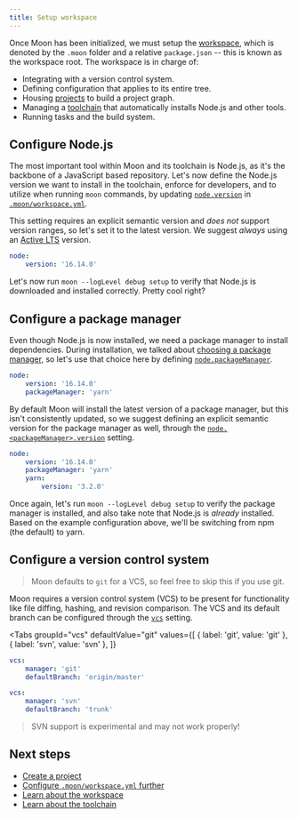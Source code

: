 ```yaml
---
title: Setup workspace
---
```



Once Moon has been initialized, we must setup the [workspace](./concepts/workspace), which is
denoted by the `.moon` folder and a relative `package.json` -- this is known as the workspace root.
The workspace is in charge of:

- Integrating with a version control system.
- Defining configuration that applies to its entire tree.
- Housing [projects](./concepts/project) to build a project graph.
- Managing a [toolchain](./concepts/toolchain) that automatically installs Node.js and other tools.
- Running tasks and the build system.

## Configure Node.js

The most important tool within Moon and its toolchain is Node.js, as it's the backbone of a
JavaScript based repository. Let's now define the Node.js version we want to install in the
toolchain, enforce for developers, and to utilize when running `moon` commands, by updating
[`node.version`](./config/workspace#version) in [`.moon/workspace.yml`](./config/workspace).

This setting requires an explicit semantic version and _does not_ support version ranges, so let's
set it to the latest version. We suggest _always_ using an
[Active LTS](https://nodejs.org/en/about/releases/) version.

```yaml title=".moon/workspace.yml"
node:
	version: '16.14.0'
```

Let's now run `moon --logLevel debug setup` to verify that Node.js is downloaded and installed
correctly. Pretty cool right?

## Configure a package manager

Even though Node.js is now installed, we need a package manager to install dependencies. During
installation, we talked about [choosing a package manager](./install#choosing-a-package-manager), so
let's use that choice here by defining [`node.packageManager`](./config/workspace#packagemanager).

```yaml title=".moon/workspace.yml"
node:
	version: '16.14.0'
	packageManager: 'yarn'
```

By default Moon will install the latest version of a package manager, but this isn't consistently
updated, so we suggest defining an explicit semantic version for the package manager as well,
through the [`node.<packageManager>.version`](./config/workspace#version-1) setting.

```yaml title=".moon/workspace.yml"
node:
	version: '16.14.0'
	packageManager: 'yarn'
	yarn:
		version: '3.2.0'
```

Once again, let's run `moon --logLevel debug setup` to verify the package manager is installed, and
also take note that Node.js is _already_ installed. Based on the example configuration above, we'll
be switching from npm (the default) to yarn.

## Configure a version control system

> Moon defaults to `git` for a VCS, so feel free to skip this if you use git.

Moon requires a version control system (VCS) to be present for functionality like file diffing,
hashing, and revision comparison. The VCS and its default branch can be configured through the
[`vcs`](./config/workspace#vcs) setting.

<Tabs
  groupId="vcs"
  defaultValue="git"
  values={[
    { label: 'git', value: 'git' },
    { label: 'svn', value: 'svn' },
  ]}
>
<TabItem value="git">

```yaml title=".moon/workspace.yml"
vcs:
	manager: 'git'
	defaultBranch: 'origin/master'
```

</TabItem>
<TabItem value="svn">

```yaml title=".moon/workspace.yml"
vcs:
	manager: 'svn'
	defaultBranch: 'trunk'
```

> SVN support is experimental and may not work properly!

</TabItem>
</Tabs>

## Next steps

- [Create a project](./create-project)
- [Configure `.moon/workspace.yml` further](./config/workspace)
- [Learn about the workspace](./concepts/workspace)
- [Learn about the toolchain](./concepts/toolchain)
